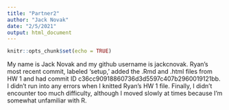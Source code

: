 ```yaml
---
title: "Partner2"
author: "Jack Novak"
date: "2/5/2021"
output: html_document
---
```


```r
knitr::opts_chunk$set(echo = TRUE)
```

My name is Jack Novak and my github username is jackcnovak. Ryan's most recent commit, labeled 'setup,' added the .Rmd and .html files from HW 1 and had commit ID c36cc90918860736d3d5597c407b2960019121bb. I didn't run into any errors when I knitted Ryan's HW 1 file. Finally, I didn't encounter too much difficulty, although I moved slowly at times because I'm somewhat unfamiliar with R.